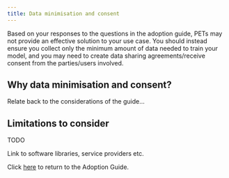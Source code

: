 ```yaml
---
title: Data minimisation and consent
---
```



Based on your responses to the questions in the adoption guide, PETs may not provide an effective solution to your use case. You should instead ensure you collect only the minimum amount of data needed to train your model, and you may need to create data sharing agreements/receive consent from the parties/users involved.

## Why data minimisation and consent?

Relate back to the considerations of the guide...

## Limitations to consider

TODO

<Collapse label="Technical resources">
  Link to software libraries, service providers etc.
</Collapse>

Click [here](/adoption-guide) to return to the Adoption Guide.
